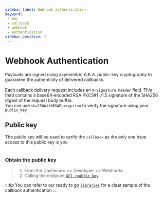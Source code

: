 ```yaml
---
sidebar_label: Webhook authentication
keyword: 
 - doc
 - callback
 - webhook
 - authentication
sidebar_position: 2
---
```


# Webhook Authentication

Payloads are signed using asymmetric A.K.A. public-key cryptography to guarantee the authenticity of delivered callbacks. <br></br>
Each callback delivery request includes an `X-Signature header` field. This field contains a base64-encoded RSA PKCS#1 v1.5 signature of the SHA256 digest of the request body buffer.  
You can use `sha256WithRSAEncryption` to verify the signature using your `public_key`

## Public key

The public key will be used to verify the `callback` as the only one have access to this public key is you <br></br>

### Obtain the public key

> 1. From the Dashboard >> Developer >> Webhooks
> 2. Calling the endpoint [`GET /public_key`](../../../api/gateway/public-key)

:::tip
You can refer to our ready to go [`libraries`](../ready_to_go/libraries) for a clear sample of the callback authentication
:::